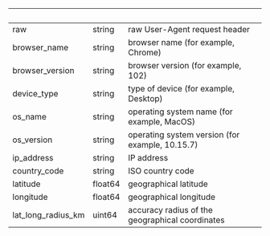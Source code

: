
| &nbsp;             | &nbsp;  | &nbsp;                                          |
| ------------------ | ------- | ----------------------------------------------- |
| raw                | string  | raw User-Agent request header                   |
| browser_name       | string  | browser name (for example, Chrome)                      |
| browser_version    | string  | browser version (for example, 102)                      |
| device_type        | string  | type of device (for example, Desktop)                   |
| os_name            | string  | operating system name (for example, MacOS)              |
| os_version         | string  | operating system version (for example, 10.15.7)         |
| ip_address         | string  | IP address                                      |
| country_code       | string  | ISO country code                                |
| latitude           | float64 | geographical latitude                           |
| longitude          | float64 | geographical longitude                          |
| lat_long_radius_km | uint64  | accuracy radius of the geographical coordinates |

